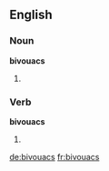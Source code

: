 ==English==

===Noun===
'''bivouacs'''

# {{plural of|[[bivouac]]}}


===Verb===
'''bivouacs'''

# {{third-person singular of|[[bivouacs]]}}

[[de:bivouacs]]
[[fr:bivouacs]]